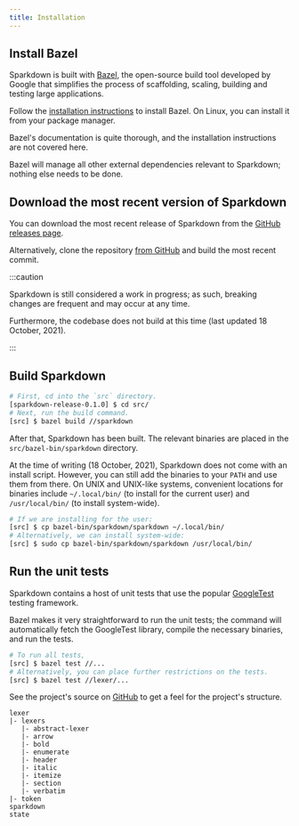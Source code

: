 ```yaml
---
title: Installation
---
```


## Install Bazel

Sparkdown is built with [Bazel](https://bazel.build/),
the open-source build tool developed by Google that simplifies
the process of scaffolding, scaling, building and testing large applications.

Follow the
[installation instructions](https://docs.bazel.build/versions/main/install.html)
to install Bazel. On Linux, you can install it from your package manager.

Bazel's documentation is quite thorough, and the installation instructions
are not covered here.

Bazel will manage all other external dependencies relevant to Sparkdown;
nothing else needs to be done.

## Download the most recent version of Sparkdown

You can download the most recent release of Sparkdown from the
[GitHub releases page](https://github.com/shrimpster00/sparkdown/releases).

Alternatively, clone the repository
[from GitHub](https://github.com/shrimpster00/sparkdown)
and build the most recent commit.

:::caution

Sparkdown is still considered a work in progress; as such,
breaking changes are frequent and may occur at any time.

Furthermore, the codebase does not build at this time
(last updated 18 October, 2021).

:::

## Build Sparkdown

```bash
# First, cd into the `src` directory.
[sparkdown-release-0.1.0] $ cd src/
# Next, run the build command.
[src] $ bazel build //sparkdown
```

After that, Sparkdown has been built.
The relevant binaries are placed in the `src/bazel-bin/sparkdown` directory.

At the time of writing (18 October, 2021), Sparkdown does not come with
an install script. However, you can still add the binaries
to your `PATH` and use them from there.
On UNIX and UNIX-like systems,
convenient locations for binaries include `~/.local/bin/`
(to install for the current user) and `/usr/local/bin/`
(to install system-wide).

```bash title="Linux and UNIX systems"
# If we are installing for the user:
[src] $ cp bazel-bin/sparkdown/sparkdown ~/.local/bin/
# Alternatively, we can install system-wide:
[src] $ sudo cp bazel-bin/sparkdown/sparkdown /usr/local/bin/
```

## Run the unit tests

Sparkdown contains a host of unit tests that use the popular
[GoogleTest](https://google.github.io/googletest/) testing framework.

Bazel makes it very straightforward to run the unit tests; the command
will automatically fetch the GoogleTest library, compile
the necessary binaries, and run the tests.

```bash
# To run all tests,
[src] $ bazel test //...
# Alternatively, you can place further restrictions on the tests.
[src] $ bazel test //lexer/...
```

See the project's source on
[GitHub](https://github.com/shrimpster00/sparkdown/tree/main/src)
to get a feel for the project's structure.

```
lexer
|- lexers
   |- abstract-lexer
   |- arrow
   |- bold
   |- enumerate
   |- header
   |- italic
   |- itemize
   |- section
   |- verbatim
|- token
sparkdown
state
```
